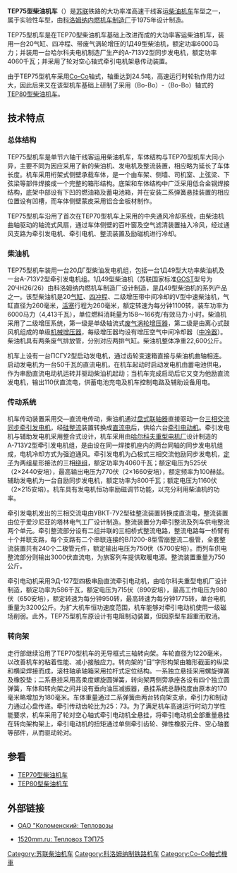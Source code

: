 {{Infobox Locomotive
| name = TEP75<br/>ТЭП75
| image = 1982. ТЭП 75.jpg
| caption = TEP75型0001
| type = [[柴油机车|柴油机车]]
| origin = {{USSR}}
| builder = [[科洛姆纳内燃机车制造厂|科洛姆纳内燃机车制造厂]]
| buildmodel = 
| serialnumber = 
| builddate = 1975年
| totalproduction  = 2台
| user = {{USSR}}
| uicclass = [[Co-Co|Co'Co']]
| gauge = 1,520毫米
| wheeldiameter = 1,220毫米
| axleload = 24.5吨
| wheelbase = 2,000+2,300毫米
| minimumcurve = 
| length = 21,700毫米
| width = 
| height = 
| framesize = 
| weight = 147吨
| fuelcap = 8,000公斤
| lubecap = 1,300公斤
| watercap = 1,103公斤
| sandcap = 800公斤
| enginepower = 4413千瓦（6000马力）
| enginetype = 1Д49
| transmission = 交—直流电
| alternator = A-713У2
| tractionmotors = ЭД-127 × 6
| topspeed = 160公里/小时
| sustainedspeed = 70公里/小时
| poweroutput = 
| tractiveeffort = 176千牛（持续）
| locobrakes = 
| locobrakepower = 
| locobrakeforce = 
| trainbrakes = 
| safety = 
| notes =
}}
'''TEP75型柴油机车'''（{{lang-ru|'''ТЭП75'''}}）是[[苏联|苏联]]铁路的大功率准高速干线客运[[柴油机车|柴油机车]]车型之一，属于实验性车型，由[[科洛姆纳内燃机车制造厂|科洛姆纳内燃机车制造厂]]于1975年设计制造。

TEP75型机车是在TEP70型柴油机车基础上改进而成的大功率客运柴油机车，装用一台20气缸、四冲程、带废气涡轮增压的1Д49型柴油机，额定功率6000马力；并装用一台哈尔科夫电机制造厂生产的А-713У2型同步发电机，额定功率4060千瓦；并采用了轮对空心轴式牵引电机架悬传动装置。

由于TEP75型机车采用[[Co-Co|Co-Co]]轴式，轴重达到24.5吨，高速运行时轮轨作用力过大，因此后来又在该型机车基础上研制了采用（Bo-Bo）-（Bo-Bo）轴式的[[TEP80型柴油机车|TEP80型柴油机车]]。

==技术特点==
===总体结构===
TEP75型机车是单节六轴干线客运用柴油机车，车体结构与TEP70型机车大同小异，主要不同为因应采用了新的柴油机、发电机及整流装置，相应略为延长了车体长度。机车采用桁架式侧壁承载车体，是一个由车架、侧墙、司机室、上弦梁、下弦梁等部件焊接成一个完整的箱形结构。底架和车体结构中广泛采用低合金钢焊接结构，底架中部设有下凹的燃油箱及蓄电池箱，并在安装二系弹簧悬挂装置的相应位置设有凹槽，而车体侧壁蒙皮采用铝合金板材制作。

TEP75型机车沿用了首次在TEP70型机车上采用的中央通风冷却系统，由柴油机曲轴驱动的轴流式风扇，通过车体侧壁的百叶窗及空气滤清装置抽入冷风，经过通风支路为牵引发电机、牵引电机、整流装置及励磁机进行冷却。

===柴油机===
TEP75型机车装用一台20ДГ型柴油发电机组，包括一台1Д49型大功率柴油机及一台A-713У2型牵引发电机组。1Д49型柴油机（苏联国家标准[[GOST|GOST]]型号为20ЧН26/26）由科洛姆纳内燃机车制造厂设计制造，是Д49型柴油机的系列产品之一。该型柴油机是20[[气缸|气缸]]、[[四冲程|四冲程]]、二级增压带中间冷却的V型中速柴油机，气缸直径为260毫米，[[活塞|活塞]]行程为260毫米，额定转速为每分钟1100转，装车功率为6000马力（4,413千瓦），单位燃料消耗量为158～166克/有效马力·小时。柴油机采用了二级增压系统，第一级是单级轴流式[[渦輪增壓器|废气涡轮增压器]]，第二级是由离心式鼓风机组成的单级[[机械增压器|机械增压器]]，每级增压器均设有增压空气中间冷却器（[[中冷器|中冷器]]）。柴油机具有两条废气排放管，分别对应两排气缸。柴油机整体净重22,600公斤。

机车上设有一台ПСГУ2型启动发电机，通过齿轮变速箱直接与柴油机曲轴相连。启动发电机为一台50千瓦的直流电机，在机车起动时启动发电机由蓄电池供电，作为串励直流电动机运转并驱动柴油机起动；当机车完成启动后它又变为他励直流发电机，输出110伏直流电，供蓄电池充电及机车控制电路及辅助设备用电。

===传动系统===
机车传动装置采用交—直流电传动，柴油机通过[[联轴器|盘式联轴器]]直接驱动一台[[三相交流电|三相交流]][[交流發電機|同步牵引发电机]]，经[[硅|硅]][[整流|整流]]装置转换成[[直流电|直流电]]后，供给六台[[牵引电动机|牵引电动机]]。牵引发电机与辅助发电机采用整合式设计，机车采用由[[哈尔科夫重型电机厂|哈尔科夫重型电机厂]]设计制造的А-713У2型牵引发电机组，是由设在同一焊接机座内的两台同轴的同步发电机组成，电机冷却方式为强迫通风。牵引发电机为凸极式三相交流他励同步发电机，[[定子|定子]]为两组星形接法的三相[[绕组|绕组]]，额定功率为4060千瓦；额定电压为525伏（2×2440安培），最高输出电压为770伏（2×1660安培），额定频率为100赫兹。辅助发电机为一台自励同步发电机，额定功率为800千瓦；额定电压为1160伏（2×215安培）。机车具有发电机恒功率励磁调节功能，以充分利用柴油机的功率。

牵引发电机发出的三相交流电由УВКТ-7У2型硅整流装置转换成直流电，整流装置由位于爱沙尼亚的塔林电气工厂设计制造。整流装置分为牵引整流及列车供电整流两个单元。牵引整流部分设有二组并联的三相桥式整流电路，整流电路每一桥臂有十个并联支路，每个支路有二个串联连接的ВЛ200-8型雪崩整流二极管，全套整流装置共有240个二极管元件，额定输出电压为750伏（5700安培）。而列车供电整流部分则输出3000伏直流电，为旅客列车提供取暖电源。整流装置重量为750公斤。

牵引电动机采用ЭД-127型四极串励直流牵引电动机，由哈尔科夫重型电机厂设计制造，额定功率为586千瓦，额定电压为715伏（890安培），最高工作电压为980伏（650安培），额定转速为每分钟950转，最高转速为每分钟1775转，单台电机重量为3200公斤。为扩大机车恒功速度范围，机车能够对牵引电动机使用一级磁场削弱。此外，TEP75型机车原设计有电阻制动装置，但因原型车超重而取消。

===转向架===
走行部继续沿用了TEP70型机车的无导框式三轴转向架。车轮直径为1220毫米，以改善机车的粘着性能、减小接触应力。转向架的“目”字形构架由箱形截面的纵梁和横梁焊接而成，滚柱轴承轴箱采用拉杆式定位结构。一系独立悬挂采用螺旋弹簧及橡胶垫；二系悬挂采用高柔度螺旋圆弹簧，转向架两侧旁承座各设有四个独立圆弹簧，车体和转向架之间并设有垂向油压减振器，悬挂系统总静挠度由原本的170毫米略增加为180毫米。车体重量通过二系弹簧由两台转向架支承，牵引力和制动力通过心盘传递。牵引传动齿轮比为25：73。为了满足机车高速运行时动力学性能要求，机车采用了轮对空心轴式牵引电动机全悬挂，将牵引电动机全部重量悬挂在转向架构架上，牵引电动机的扭矩通过单侧牵引齿轮、弹性橡胶元件、空心轴套等部件，从而驱动轮对。

==参看==
*[[TEP70型柴油机车|TEP70型柴油机车]]
*[[TEP80型柴油机车|TEP80型柴油机车]]

==外部链接==
*{{ru}}[http://www.kolomnadiesel.com/productions/locomotive/diesel_locomotive/ ОАО "Коломенский: Тепловозы]{{Wayback|url=http://www.kolomnadiesel.com/productions/locomotive/diesel_locomotive/ |date=20111217061841 }}
*{{ru}}[https://web.archive.org/web/20090616082051/http://www.1520mm.ru/locomotives/diesel/tep75.phtml 1520mm.ru: Тепловоз ТЭП75]

{{Soviet and CIS locomotives}}

[[Category:苏联柴油机车|Category:苏联柴油机车]]
[[Category:科洛姆纳制铁路机车|Category:科洛姆纳制铁路机车]]
[[Category:Co-Co軸式機車|Category:Co-Co軸式機車]]
